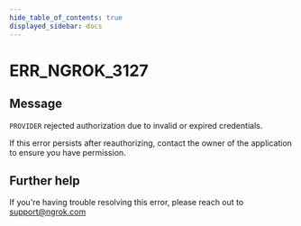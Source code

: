 ```yaml
---
hide_table_of_contents: true
displayed_sidebar: docs
---
```



# ERR_NGROK_3127

## Message

`PROVIDER` rejected authorization due to invalid or expired credentials.

If this error persists after reauthorizing, contact the owner of the application to ensure you have permission.

<ErrorDetails error="err_ngrok_3127" />

## Further help

If you're having trouble resolving this error, please reach out to [support@ngrok.com](mailto:support@ngrok.com?subject=Help%20with%20ERR_NGROK_3127)
